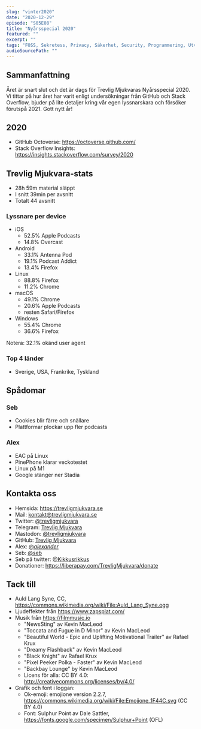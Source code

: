 ```yaml
---
slug: "vinter2020"
date: "2020-12-29"
episode: "S05E08"
title: "Nyårsspecial 2020"
featured: ""
excerpt: ""
tags: "FOSS, Sekretess, Privacy, Säkerhet, Security, Programmering, Utveckling, Mjukvara, PinePhone, Technology, Linux, Open Source, github, octoverse, stack overflow, cookies, 2021, 2021 predictions, Apple M1, Stadia, EAC"
audioSourcePath: ""
---
```

## Sammanfattning
Året är snart slut och det är dags för Trevlig Mjukvaras Nyårsspecial 2020. Vi tittar på hur året har varit enligt undersökningar från GitHub och Stack Overflow, bjuder på lite detaljer kring vår egen lyssnarskara och försöker förutspå 2021. Gott nytt år!

## 2020 
- GitHub Octoverse: https://octoverse.github.com/
- Stack Overflow Insights: https://insights.stackoverflow.com/survey/2020

## Trevlig Mjukvara-stats
- 28h 59m material släppt
- I snitt 39min per avsnitt
- Totalt 44 avsnitt

### Lyssnare per device
- iOS
  - 52.5% Apple Podcasts
  - 14.8% Overcast
- Android
  - 33.1% Antenna Pod
  - 19.1% Podcast Addict
  - 13.4% Firefox
- Linux
  - 88.8% Firefox
  - 11.2% Chrome
- macOS
  - 49.1% Chrome
  - 20.6% Apple Podcasts
  - resten Safari/Firefox
- Windows
  - 55.4% Chrome
  - 36.6% Firefox

Notera: 32.1% okänd user agent

### Top 4 länder
- Sverige, USA, Frankrike, Tyskland

## Spådomar
### Seb
- Cookies blir färre och snällare
- Plattformar plockar upp fler podcasts

### Alex
- EAC på Linux
- PinePhone klarar veckotestet
- Linux på M1
- Google stänger ner Stadia


## Kontakta oss
- Hemsida: https://trevligmjukvara.se
- Mail: kontakt@trevligmjukvara.se
- Twitter: [@trevligmjukvara](https://twitter.com/trevligmjukvara)
- Telegram: [Trevlig Mjukvara](https://t.me/trevligmjukvara)
- Mastodon: [@trevligmjukvara](https://mastodon.linuxkompis.se/@trevligmjukvara)
- GitHub: [Trevlig Mjukvara](https://github.com/trevligmjukvara)
- Alex: [@_alexander_](https://mastodon.online/@_alexander_)
- Seb: [@seb](https://social.gelotte.dev/@seb)
- Seb på twitter: [@Kikkusrikkus](https://twitter.com/Kikkusrikkus)
- Donationer: https://liberapay.com/TrevligMjukvara/donate

## Tack till
- Auld Lang Syne, CC, https://commons.wikimedia.org/wiki/File:Auld_Lang_Syne.ogg
- Ljudeffekter från https://www.zapsplat.com/
- Musik från https://filmmusic.io
  - "NewsSting" av Kevin MacLeod
  - "Toccata and Fugue in D Minor" av Kevin MacLeod
  - "Beautiful World - Epic and Uplifting Motivational Trailer" av Rafael Krux
  - "Dreamy Flashback" av Kevin MacLeod
  - "Black Knight" av Rafael Krux
  - "Pixel Peeker Polka - Faster" av Kevin MacLeod
  - "Backbay Lounge" by Kevin MacLeod
  - Licens för alla: CC BY 4.0: http://creativecommons.org/licenses/by/4.0/
- Grafik och font i loggan:
  - Ok-emoji: emojione version 2.2.7, https://commons.wikimedia.org/wiki/File:Emojione_1F44C.svg (CC BY 4.0)
  - Font: Sulphur Point av Dale Sattler, https://fonts.google.com/specimen/Sulphur+Point (OFL)
